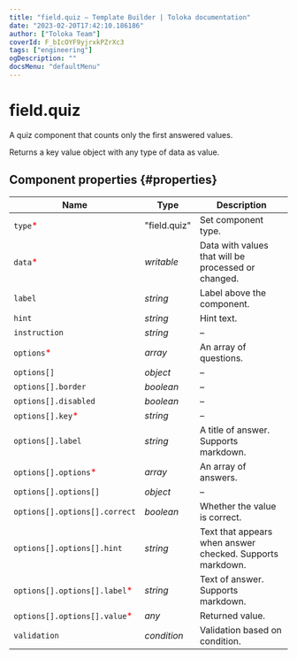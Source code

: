 ```yaml
---
title: "field.quiz — Template Builder | Toloka documentation"
date: "2023-02-20T17:42:10.186186"
author: ["Toloka Team"]
coverId: F_bIcOYF9yjrxkPZrXc3
tags: ["engineering"]
ogDescription: ""
docsMenu: "defaultMenu"
---
```



# field.quiz

A quiz component that counts only the first answered values.

Returns a key value object with any type of data as value.

## Component properties {#properties}

**Name** | **Type** | **Description**
----- | ----- | -----
`type`<span style="color: red">\*</span> | "field.quiz" | Set component type.
`data`<span style="color: red">\*</span> | _writable_ | Data with values that will be processed or changed.
`label` | _string_ | Label above the component.
`hint` | _string_ | Hint text.
`instruction` | _string_ | –
`options`<span style="color: red">\*</span> | _array_ | An array of questions.
`options[]` | _object_ | –
`options[].border` | _boolean_ | –
`options[].disabled` | _boolean_ | –
`options[].key`<span style="color: red">\*</span> | _string_ | –
`options[].label` | _string_ | A title of answer. Supports markdown.
`options[].options`<span style="color: red">\*</span> | _array_ | An array of answers.
`options[].options[]` | _object_ | –
`options[].options[].correct` | _boolean_ | Whether the value is correct.
`options[].options[].hint` | _string_ | Text that appears when answer checked. Supports markdown.
`options[].options[].label`<span style="color: red">\*</span> | _string_ | Text of answer. Supports markdown.
`options[].options[].value`<span style="color: red">\*</span> | _any_ | Returned value.
`validation` | _condition_ | Validation based on condition.

<ContactSupport/>